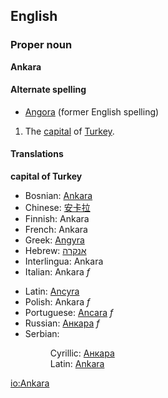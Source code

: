 {{See|ankara}}
==English==
{{wikipedia}}

===Proper noun===
'''Ankara'''

====Alternate spelling====
*[[Angora]] (former English spelling)

#The [[capital]] of [[Turkey]].

====Translations====
'''capital of Turkey'''
{{top}}
*Bosnian: [[Ankara#Bosnian|Ankara]] {{f}}
*Chinese: [[安卡拉]]
*Finnish: Ankara
*French: Ankara
*Greek: [[Angyra]]
*Hebrew: [[אנקרה]]
*Interlingua: Ankara
*Italian: Ankara ''f''
{{mid}}
*Latin: [[Ancyra]]
*Polish: Ankara ''f''
*Portuguese: [[Ancara]] ''f''
*Russian: [[Анкара]] ''f''
*Serbian:
*:Cyrillic: [[Анкара#Serbian|Анкара]] {{f}}
*:Latin: [[Ankara#Serbian|Ankara]] {{f}}
{{bottom}}

[[io:Ankara]]